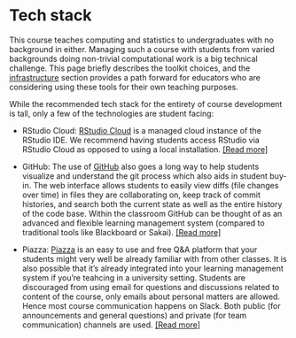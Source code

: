# Tech stack {#tech-stack}

This course teaches computing and statistics to undergraduates with no background 
in either. Managing such a course with students from varied backgrounds doing 
non-trivial computational work is a big technical challenge. This page briefly 
describes the toolkit choices, and the [infrastructure](/20-infrastructure) section 
provides a path forward for educators who are considering using these tools for 
their own teaching purposes.

While the recommended tech stack for the entirety of course development is tall, 
only a few of the technologies are student facing:

- RStudio Cloud: [RStudio Cloud](https://rstudio.cloud/) is a managed cloud 
instance of the RStudio IDE. We recommend having students access RStudio via 
RStudio Cloud as opposed to using a local installation. 
[[Read more]](/infrastructure/rscloud/)

- GitHub: The use of [GitHub](https://github.com/) also goes a long way to help 
students visualize and understand the git process which also aids in student 
buy-in. The web interface allows students to easily view diffs (file changes 
over time) in files they are collaborating on, keep track of commit histories, 
and search both the current state as well as the entire history of the code 
base. Within the classroom GitHub can be thought of as an advanced and flexible 
learning management system (compared to traditional tools like Blackboard or Sakai). 
[[Read more]](/infrastructure/github/)

- Piazza: [Piazza](http://piazza.com/) is an easy to use and free Q&A platform 
that your students might very well be already familiar with from other classes. 
It is also possible that it's already integrated into your learning management 
system if you're teahcing in a university setting. Students are discouraged from 
using email for questions and discussions related to content of the course, only 
emails about personal matters are allowed. Hence most course communication 
happens on Slack. Both public (for announcements and general questions) and 
private (for team communication) channels are used. [[Read more]](/infrastructure/piazza/)

